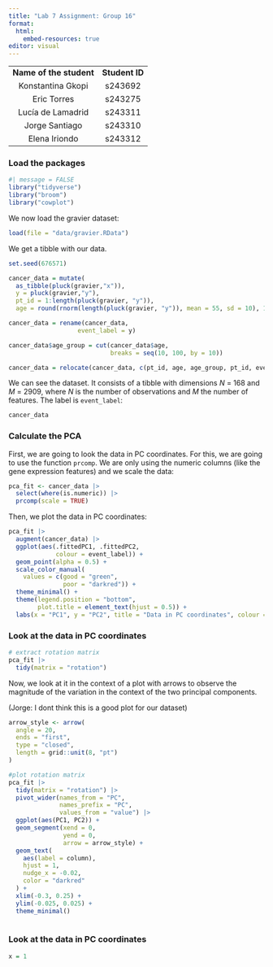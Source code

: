 ```yaml
---
title: "Lab 7 Assignment: Group 16"
format:
  html:
    embed-resources: true
editor: visual
---
```


|                         |                |
|:-----------------------:|:--------------:|
| **Name of the student** | **Student ID** |
|    Konstantina Gkopi    |    s243692     |
|       Eric Torres       |    s243275     |
|    Lucía de Lamadrid    |    s243311     |
|     Jorge Santiago      |    s243310     |
|      Elena Iriondo      |    s243312     |

### Load the packages

```r
#| message = FALSE 
library("tidyverse")
library("broom")
library("cowplot")
```

We now load the gravier dataset:

```r
load(file = "data/gravier.RData")
```

We get a tibble with our data.

```r
set.seed(676571)

cancer_data = mutate(
  as_tibble(pluck(gravier,"x")),
  y = pluck(gravier,"y"),
  pt_id = 1:length(pluck(gravier, "y")),
  age = round(rnorm(length(pluck(gravier, "y")), mean = 55, sd = 10), 1))

cancer_data = rename(cancer_data,
                   event_label = y)

cancer_data$age_group = cut(cancer_data$age, 
                            breaks = seq(10, 100, by = 10))

cancer_data = relocate(cancer_data, c(pt_id, age, age_group, pt_id, event_label))
```

We can see the dataset. It consists of a tibble with dimensions $N$ = 168 and $M$ = 2909, where $N$ is the number of observations and $M$ the number of features. The label is `event_label`:

```r
cancer_data
```

### Calculate the PCA

First, we are going to look the data in PC coordinates. For this, we are going to use the function `prcomp`. We are only using the numeric columns (like the gene expression features) and we scale the data:

```r
pca_fit <- cancer_data |> 
  select(where(is.numeric)) |> 
  prcomp(scale = TRUE)
```

Then, we plot the data in PC coordinates:

```r
pca_fit |> 
  augment(cancer_data) |> 
  ggplot(aes(.fittedPC1, .fittedPC2,
             colour = event_label)) + 
  geom_point(alpha = 0.5) +
  scale_color_manual(
    values = c(good = "green", 
               poor = "darkred")) +
  theme_minimal() +
  theme(legend.position = "bottom", 
        plot.title = element_text(hjust = 0.5)) +
  labs(x = "PC1", y = "PC2", title = "Data in PC coordinates", colour = "Event label")
```

### Look at the data in PC coordinates

```r
# extract rotation matrix
pca_fit |> 
  tidy(matrix = "rotation")
```

Now, we look at it in the context of a plot with arrows to observe the magnitude of the variation in the context of the two principal components.

(Jorge: I dont think this is a good plot for our dataset)

```r
arrow_style <- arrow(
  angle = 20,
  ends = "first",
  type = "closed",
  length = grid::unit(8, "pt")
)

#plot rotation matrix
pca_fit |> 
  tidy(matrix = "rotation") |> 
  pivot_wider(names_from = "PC",
              names_prefix = "PC",
              values_from = "value") |> 
  ggplot(aes(PC1, PC2)) +
  geom_segment(xend = 0,
               yend = 0,
               arrow = arrow_style) +
  geom_text(
    aes(label = column),
    hjust = 1,
    nudge_x = -0.02,
    color = "darkred"
  ) +
  xlim(-0.3, 0.25) +
  ylim(-0.025, 0.025) +
  theme_minimal()
  
```

### Look at the data in PC coordinates

```r
x = 1
```
